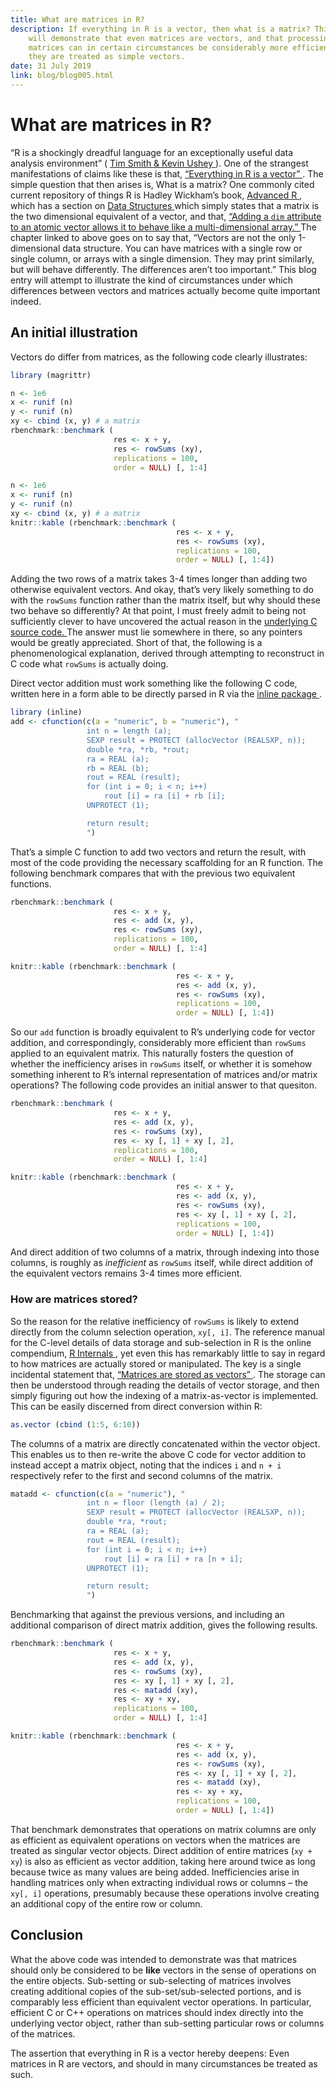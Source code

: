 ```yaml
---
title: What are matrices in R?
description: If everything in R is a vector, then what is a matrix? This entry
    will demonstrate that even matrices are vectors, and that processing of
    matrices can in certain circumstances be considerably more efficient if
    they are treated as simple vectors.
date: 31 July 2019
link: blog/blog005.html
---
```


# What are matrices in R?

"R is a shockingly dreadful language for an exceptionally useful data analysis
environment" (
<a target="_blank" rel="noopener noreferrer" href="http://arrgh.tim-smith.us/">
Tim Smith & Kevin Ushey
</a>). One of the strangest manifestations of claims like these is that, 
<a target="_blank" rel="noopener noreferrer" href="https://www.noamross.net/blog/2014/4/16/vectorization-in-r--why.html">
"Everything in R is a vector"
</a>. The simple question that then arises is, What is a matrix? One commonly cited current repository of things R is Hadley Wickham's book, 
<a target="_blank" rel="noopener noreferrer" href="http://adv-r.had.co.nz">
Advanced R
</a>, which has a section on 
<a target="_blank" rel="noopener noreferrer" href="http://adv-r.had.co.nz/Data-structures.html">
Data Structures
</a> which simply states that a matrix is the two dimensional equivalent of a vector, and that,
<a target="_blank" rel="noopener noreferrer" href="http://adv-r.had.co.nz/Data-structures.html#matrices-and-arrays">
"Adding a `dim` attribute to an atomic vector allows it to behave like a multi-dimensional array."
</a> The chapter linked to above goes on to say that, "Vectors are not the only
1-dimensional data structure. You can have matrices with a single row or single
column, or arrays with a single dimension. They may print similarly, but will
behave differently. The differences aren’t too important." This blog entry will
attempt to illustrate the kind of circumstances under which differences between
vectors and matrices actually become quite important indeed.

## An initial illustration

Vectors do differ from matrices, as the following code clearly illustrates:
```r
library (magrittr)
```

```r
n <- 1e6
x <- runif (n)
y <- runif (n)
xy <- cbind (x, y) # a matrix
rbenchmark::benchmark (
                       res <- x + y,
                       res <- rowSums (xy),
                       replications = 100,
                       order = NULL) [, 1:4]
```
```r
n <- 1e6
x <- runif (n)
y <- runif (n)
xy <- cbind (x, y) # a matrix
knitr::kable (rbenchmark::benchmark (
                                     res <- x + y,
                                     res <- rowSums (xy),
                                     replications = 100,
                                     order = NULL) [, 1:4])
```

Adding the two rows of a matrix takes 3-4 times longer than adding two
otherwise equivalent vectors. And okay, that's very likely something to do with
the `rowSums` function rather than the matrix itself, but why should these two
behave so differently? At that point, I must freely admit to being not
sufficiently clever to have uncovered the actual reason in the 
<a target="_blank" rel="noopener noreferrer" href="https://github.com/wch/r-source/blob/trunk/src/main/array.c">
underlying C source code.
</a> The answer must lie somewhere in there, so any pointers would be greatly
appreciated. Short of that, the following is a phenomenological explanation,
derived through attempting to reconstruct in C code what `rowSums` is actually
doing.

Direct vector addition must work something like the following C code, written
here in a form able to be directly parsed in R via the 
<a target="_blank" rel="noopener noreferrer" href="https://cran.r-project.org/package=inline">
inline package
</a>.

```r
library (inline)
add <- cfunction(c(a = "numeric", b = "numeric"), "
                 int n = length (a);
                 SEXP result = PROTECT (allocVector (REALSXP, n));
                 double *ra, *rb, *rout;
                 ra = REAL (a);
                 rb = REAL (b);
                 rout = REAL (result);
                 for (int i = 0; i < n; i++)
                     rout [i] = ra [i] + rb [i];
                 UNPROTECT (1);

                 return result;
                 ")
```
That's a simple C function to add two vectors and return the result, with most
of the code providing the necessary scaffolding for an R function. The
following benchmark compares that with the previous two equivalent functions.
```r
rbenchmark::benchmark (
                       res <- x + y,
                       res <- add (x, y),
                       res <- rowSums (xy),
                       replications = 100,
                       order = NULL) [, 1:4]
```
```r
knitr::kable (rbenchmark::benchmark (
                                     res <- x + y,
                                     res <- add (x, y),
                                     res <- rowSums (xy),
                                     replications = 100,
                                     order = NULL) [, 1:4])
```

So our `add` function is broadly equivalent to R's underlying code for vector
addition, and correspondingly, considerably more efficient than `rowSums`
applied to an equivalent matrix. This naturally fosters the question of whether
the inefficiency arises in `rowSums` itself, or whether it is somehow something
inherent to R's internal representation of matrices and/or matrix operations?
The following code provides an initial answer to that quesiton.
```r
rbenchmark::benchmark (
                       res <- x + y,
                       res <- add (x, y),
                       res <- rowSums (xy),
                       res <- xy [, 1] + xy [, 2],
                       replications = 100,
                       order = NULL) [, 1:4]
```
```r
knitr::kable (rbenchmark::benchmark (
                                     res <- x + y,
                                     res <- add (x, y),
                                     res <- rowSums (xy),
                                     res <- xy [, 1] + xy [, 2],
                                     replications = 100,
                                     order = NULL) [, 1:4])
```

And direct addition of two columns of a matrix, through indexing into those
columns, is roughly as *inefficient* as `rowSums` itself, while direct addition
of the equivalent vectors remains 3-4 times more efficient.

### How are matrices stored?

So the reason for the relative inefficiency of `rowSums` is likely to extend
directly from the column selection operation, `xy[, i]`. The reference manual
for the C-level details of data storage and sub-selection in R is the online
compendium,
<a target="_blank" rel="noopener noreferrer" href="https://cran.r-project.org/doc/manuals/r-release/R-ints.html#SEXPs">
R Internals
</a>, yet even this has remarkably little to say in regard to how matrices are
actually stored or manipulated. The key is a single incidental statement that, 
<a target="_blank" rel="noopener noreferrer" href="https://cran.r-project.org/doc/manuals/R-ints.html#Large-matrices">
"Matrices are stored as vectors"
</a>. The storage can then be understood through reading the details of vector
storage, and then simply figuring out how the indexing of a matrix-as-vector is
implemented. This can be easily discerned from direct conversion within R:
```r
as.vector (cbind (1:5, 6:10))
```
The columns of a matrix are directly concatenated within the vector object.
This enables us to then re-write the above C code for vector addition to
instead accept a matrix object, noting that the indices `i` and `n + i`
respectively refer to the first and second columns of the matrix.
```r
matadd <- cfunction(c(a = "numeric"), "
                 int n = floor (length (a) / 2);
                 SEXP result = PROTECT (allocVector (REALSXP, n));
                 double *ra, *rout;
                 ra = REAL (a);
                 rout = REAL (result);
                 for (int i = 0; i < n; i++)
                     rout [i] = ra [i] + ra [n + i];
                 UNPROTECT (1);

                 return result;
                 ")
```

Benchmarking that against the previous versions, and including an additional
comparison of direct matrix addition, gives the following results.
```r
rbenchmark::benchmark (
                       res <- x + y,
                       res <- add (x, y),
                       res <- rowSums (xy),
                       res <- xy [, 1] + xy [, 2],
                       res <- matadd (xy),
                       res <- xy + xy,
                       replications = 100,
                       order = NULL) [, 1:4]
```
```r
knitr::kable (rbenchmark::benchmark (
                                     res <- x + y,
                                     res <- add (x, y),
                                     res <- rowSums (xy),
                                     res <- xy [, 1] + xy [, 2],
                                     res <- matadd (xy),
                                     res <- xy + xy,
                                     replications = 100,
                                     order = NULL) [, 1:4])
```

That benchmark demonstrates that operations on matrix columns are only as
efficient as equivalent operations on vectors when the matrices are treated as
singular vector objects. Direct addition of entire matrices (`xy
+ xy`) is also as efficient as vector addition, taking here around twice as
long because twice as many values are being added. Inefficiencies arise in
handling matrices only when extracting individual rows or columns -- the `xy[,
i]` operations, presumably because these operations involve creating an
additional copy of the entire row or column. 

## Conclusion

What the above code was intended to demonstrate was that matrices should only
be considered to be **like** vectors in the sense of operations on the entire
objects. Sub-setting or sub-selecting of matrices involves creating additional
copies of the sub-set/sub-selected portions, and is comparably less efficient
than equivalent vector operations. In particular, efficient C or C++ operations
on matrices should index directly into the underlying vector object, rather than
sub-setting particular rows or columns of the matrices.

The assertion that everything in R is a vector hereby deepens: Even matrices in
R are vectors, and should in many circumstances be treated as such.

